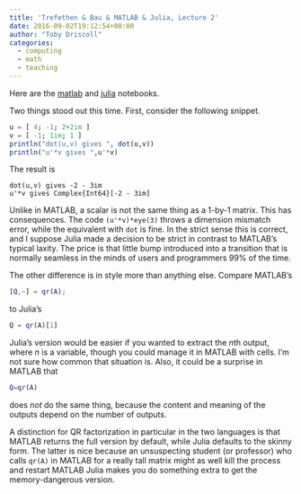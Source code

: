 ```yaml
---
title: 'Trefethen & Bau & MATLAB & Julia, Lecture 2'
date: 2016-09-02T19:12:54+00:00
author: "Toby Driscoll"
categories:
  - computing
  - math
  - teaching
---
```




  Here are the [matlab](http://nbviewer.jupyter.org/gist/tobydriscoll/8aa30fdad0346f1c5656ff4a468b1b05) and [julia](https://gist.github.com/tobydriscoll/7f404b36fd47d2878f90dd76a1d7a9b9) notebooks.


Two things stood out this time. First, consider the following snippet.
``` julia
u = [ 4; -1; 2+2im ]
v = [ -1; 1im; 1 ]
println("dot(u,v) gives ", dot(u,v))
println("u'*v gives ",u'*v)
```
The result is
```
dot(u,v) gives -2 - 3im
u'*v gives Complex{Int64}[-2 - 3im]
```
Unlike in MATLAB, a scalar is not the same thing as a 1-by-1 matrix. This has consequences. The code `(u'*v)*eye(3)` throws a dimension mismatch error, while the equivalent with `dot` is fine. In the strict sense this is correct, and I suppose Julia made a decision to be strict in contrast to MATLAB's typical laxity. The price is that little bump introduced into a transition that is normally seamless in the minds of users and programmers 99% of the time.


The other difference is in style more than anything else. Compare MATLAB's
``` matlab
[Q,~] = qr(A);
```
to Julia's
``` julia
Q = qr(A)[1]
```
Julia's version would be easier if you wanted to extract the $n$th output, where $n$ is a variable, though you could manage it in MATLAB with cells. I'm not sure how common that situation is. Also, it could be a surprise in MATLAB that
``` matlab
Q=qr(A)
```
does *not* do the same thing, because the content and meaning of the outputs depend on the number of outputs.



A distinction for QR factorization in particular in the two languages is that MATLAB returns the full version by default, while Julia defaults to the skinny form. The latter is nice because an unsuspecting student (or professor) who calls `qr(A)` in MATLAB for a really tall matrix might as well kill the process and restart MATLAB Julia makes you do something extra to get the memory-dangerous version.

